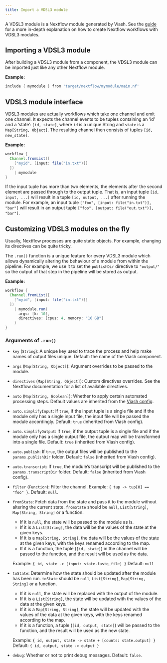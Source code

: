 ```yaml
---
title: Import a VDSL3 module
---
```


A VDSL3 module is a Nextflow module generated by Viash. See the [guide](/guide/nextflow_vdsl3/index.qmd) for a more in-depth explanation on how to create Nextflow workflows with VDSL3 modules.

## Importing a VDSL3 module


After building a VDSL3 module from a component, the VDSL3 module can be imported just like any other Nextflow module. 

**Example:**

```groovy
include { mymodule } from 'target/nextflow/mymodule/main.nf'
```

## VDSL3 module interface

VDSL3 modules are actually workflows which take one channel and emit one channel. It expects the channel events to be tuples containing an 'id' and a 'state': `[id, state]`, where `id` is a unique String and `state` is a `Map[String, Object]`. The resulting channel then consists of tuples `[id, new_state]`. 

**Example:**

```groovy
workflow {
  Channel.fromList([
    ["myid", [input: file("in.txt")]]
  ])
    | mymodule
}
```

:::{.callout-note}
If the input tuple has more than two elements, the elements after the second element are passed through to the output tuple.
That is, an input tuple `[id, input, ...]` will result in a tuple `[id, output, ...]` after running the module.
For example, an input tuple `["foo", [input: file("in.txt")], "bar"]` will result in an output tuple `["foo", [output: file("out.txt")], "bar"]`.
:::

## Customizing VDSL3 modules on the fly

Usually, Nextflow processes are quite static objects. For example, changing its directives can be quite tricky.

The `.run()` function is a unique feature for every VDSL3 module which allows dynamically altering the behaviour of a module from within the pipeline. For example, we use it to set the `publishDir` directive to `"output/"` so the output of that step in the pipeline will be stored as output.

**Example:**

```groovy
workflow {
  Channel.fromList([
    ["myid", [input: file("in.txt")]]
  ])
    | mymodule.run(
      args: [k: 10],
      directives: [cpus: 4, memory: "16 GB"]
    )
}
```

### Arguments of `.run()`

- `key` (`String`): A unique key used to trace the process and help make names of output files unique. Default: the name of the Viash component.

- `args` (`Map[String, Object]`): Argument overrides to be passed to the module.

- `directives` (`Map[String, Object]`): Custom directives overrides. See the Nextflow documentation for a list of available directives.

- `auto` (`Map[String, Boolean]`): Whether to apply certain automated processing steps. Default values are inherited from the [Viash config](/reference/config/runners/nextflow/auto.qmd).

- `auto.simplifyInput`: If `true`, if the input tuple is a single file and if the module only has a single input file, the input file will be passed the module accordingly. Default: `true` (inherited from Viash config).

- `auto.simplifyOutput`: If `true`, if the output tuple is a single file and if the module only has a single output file, the output map will be transformed into a single file. Default: `true` (inherited from Viash config).

- `auto.publish`: If `true`, the output files will be published to the `params.publishDir` folder. Default: `false` (inherited from Viash config).

- `auto.transcript`: If `true`, the module's transcript will be published to the `params.transcriptDir` folder. Default: `false` (inherited from Viash config).

- `filter` (`Function`): Filter the channel. Example: `{ tup -> tup[0] == "foo" }`. Default: `null`.

- `fromState`: Fetch data from the state and pass it to the module without altering the current state. `fromState` should be `null`, `List[String]`, `Map[String, String]` or a function. 
  
    - If it is `null`, the state will be passed to the module as is.
    - If it is a `List[String]`, the data will be the values of the state at the given keys.
    - If it is a `Map[String, String]`, the data will be the values of the state at the given keys, with the keys renamed according to the map.
    - If it is a function, the tuple (`[id, state]`) in the channel will be passed to the function, and the result will be used as the data.
  
  Example: `{ id, state -> [input: state.fastq_file] }`
  Default: `null`

- `toState`: Determine how the state should be updated after the module has been run. `toState` should be `null`, `List[String]`, `Map[String, String]` or a function.

    - If it is `null`, the state will be replaced with the output of the module.
    - If it is a `List[String]`, the state will be updated with the values of the data at the given keys.
    - If it is a `Map[String, String]`, the state will be updated with the values of the data at the given keys, with the keys renamed according to the map.
    - If it is a function, a tuple (`[id, output, state]`) will be passed to the function, and the result will be used as the new state.
  
  Example: `{ id, output, state -> state + [counts: state.output] }`
  Default: `{ id, output, state -> output }`

- `debug`: Whether or not to print debug messages. Default: `false`.

